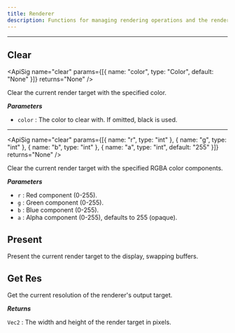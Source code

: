 ```yaml
---
title: Renderer
description: Functions for managing rendering operations and the render target.
---
```


---

## Clear
<div className="api-card">

<ApiSig name="clear" params={[{ name: "color", type: "Color", default: "None" }]} returns="None" />

Clear the current render target with the specified color.

_**Parameters**_

- `color` : The color to clear with. If omitted, black is used.

---

<ApiSig name="clear" params={[{ name: "r", type: "int" }, { name: "g", type: "int" }, { name: "b", type: "int" }, { name: "a", type: "int", default: "255" }]} returns="None" />

Clear the current render target with the specified RGBA color components.

_**Parameters**_

- `r` : Red component (0-255).
- `g` : Green component (0-255).
- `b` : Blue component (0-255).
- `a` : Alpha component (0-255), defaults to 255 (opaque).

</div>

## Present
<div className="api-card">

<ApiSig name="present" returns="None" />

Present the current render target to the display, swapping buffers.

</div>

## Get Res
<div className="api-card">

<ApiSig name="get_res" returns="Vec2" />

Get the current resolution of the renderer's output target.

_**Returns**_

`Vec2` : The width and height of the render target in pixels.

</div>
